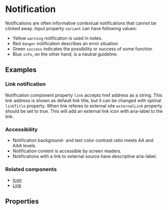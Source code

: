 
<Meta title="Components/Notification" />

# Notification

Notifications are often informative contextual notifications that cannot be clicked away. Input property `variant` can have following values:

- Yellow `warning` notification is used in notes.
- Red `danger` notification describes an error situation
- Green `success` indicates the possibility or success of some function
- Blue `info`, on the other hand, is a neutral guideline.

## Examples

<Canvas of={NotificationStories.AllVariants}></Canvas>

### Link notification

Notification component property `link` accepts href address as a string. This link address is shown as default link title, but it can be changed with optinal `linkTitle` property. When link referes to external site `externalLink` property should be set to true. This will add an external link icon with aria-label to the link.

<Canvas of={NotificationStories.LinkNotification}></Canvas>

### Accessibility

- Notification background- and text color contrast ratio meets AA and AAA levels.
- Notification content is accessible by screen readers.
- Notifications with a link to external source have descriptive aria-label.

### Related components

- [Icon](/docs/components-icon--documentation)
- [Link](/docs/components-link--documentation)

## Properties

<ArgTypes of={NotificationComponent} />
